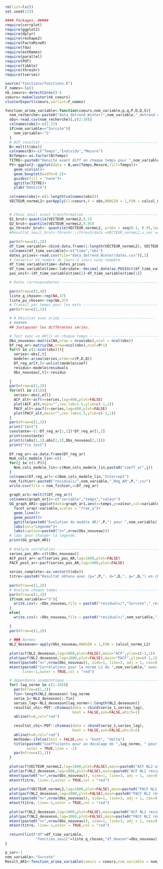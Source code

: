 ```r
rm(list=ls())
set.seed(133)

#### Packages. #####
require(corrplot)
require(ggplot2)
require(dplyr)
require(reshape2)
require(FactoMineR)
require(fda)
require(extRemes)
require(parallel)
require(POT)
require(tibble)
require(threshr)
require(tseries)
```

```r
source("fonctions/fonctions.R")
F_names<-ls()
nb_coeurs<-detectCores()-4
coeurs<-makeCluster(nb_coeurs)
clusterExport(coeurs,varlist=F_names)
```

```r
fonction_arima_variable<-function(coeurs,nom_variable,p,q,P,D,Q,S){
  nom_recherche<-paste0("data_detrend_Winter/",nom_variable,"_detrend.csv")
  obs<-read.csv(nom_recherche)[,c(2:38)]
  colnames(obs)<-c(1:37)
  if(nom_variable=="Surcote"){
    nom_variable<-"S"
  }
  # ACF resultat ------------------------------------------------------------
  B<-melt(t(obs))
  colnames(B)<-c("Temps","Individu","Mesure")
  B$Temps<-as.factor(B$Temps)
  TITRE<-paste0("Densité avant diff en chaque temps pour ",nom_variable, " en hiver")
  PV<-ggplot2::ggplot(data = B,aes(Temps,Mesure,fill=Temps))+
    geom_violin()+
    geom_boxplot(width=0.2)+
    guides(fill = "none")+
    ggtitle(TITRE)+
    ylab("Densité")
  
  colnames(obs)<-c(1:length(colnames(obs)))
  VECTEUR_normeL2<-parApply(cl=coeurs,X = obs,MARGIN = 1,FUN = calcul_norme_L2)
  

  # Choix seuil avant transformation ----------------------------------------
  Q1_brut<-quantile(VECTEUR_normeL2,0.1)
  Q2_brut<-quantile(VECTEUR_normeL2,0.95)
  qu_threshr_brut<- quantile(VECTEUR_normeL2, probs = seq(0.1, 0.95,length.out=10))
  #Resultat_seuil_brut<-threshr::ithresh(data =VECTEUR_normeL2,u_vec =qu_threshr_brut)
  
  par(mfrow=c(1,2))
  df_time_variable<-cbind.data.frame(1:length(VECTEUR_normeL2), VECTEUR_normeL2)
  colnames(df_time_variable)<-c("time","obs")
  dates_prises<-read.csv(file="data_detrend_Winter/dates.csv")[,2]
  # Convertir en nombre de jours-3 jours =une tempête.
  df_time_variable$time<-dates_prises
  df_time_variable$time<-lubridate::decimal_date(as.POSIXct(df_time_variable$time, format="%d/%m/%Y"))
  pas_unit<-(df_time_variable$time[2]-df_time_variable$time[1])

  # Dates correspondantes ---------------------------------------------------
 
  par(mfrow=c(3,4))
  liste_q_chosen<-rep(NA,37)
  liste_pu_chosen<-rep(NA,37)
  # Travail par temps pour les exts -----------------------------------------
  par(mfrow=c(1,1))

  # # Résultat avec arima -------------------------------------------
  # ######
  ## Juxtaposer les différentes séries.

  # Test avec un AR(1) en chaque temps --------------------------------------
  Obs_nouveau<-matrix(NA,nrow = nrow(obs),ncol = ncol(obs))
  Df_reg_ar<-matrix(NA,nrow=ncol(obs),ncol=P+1)
  for(t in c(1:ncol(obs))){
    series<-obs[,t]
    modele<-arima(series,order=c(P,D,Q))
    Df_reg_ar[t,]<-unlist(modele$coef)
    residus<-modele$residuals
    Obs_nouveau[,t]<-residus
  
  }
  par(mfrow=c(1,2))
  for(ell in c(1)){
    series<-obs[,ell]
    ACF_alt<-acf(x=series,lag=400,plot=FALSE)
    plot(ACF_alt,main="",cex.lab=1.5,ylim=c(-1,1))
    PACF_alt<-pacf(x=series,lag=400,plot=FALSE)
    plot(PACF_alt,main="",cex.lab=1.5,ylim=c(-1,1))
  }
  par(mfrow=c(1,1))
  print("test")
  constante<-(1-Df_reg_ar[1,1])*Df_reg_ar[1,2]
  print(constante)
  print(c(obs[1,1],obs[2,1],Obs_nouveau[2,1]))
  print("fin test")
  
  Df_reg_ar<-as.data.frame(Df_reg_ar)
  Nom_cols_modele_lin<-c()
  for(j in c(1:P)){
    Nom_cols_modele_lin<-c(Nom_cols_modele_lin,paste0("coeff_ar",j))
  }
  colnames(Df_reg_ar)<-c(Nom_cols_modele_lin,"Intercept")
  nom_fichier<-paste0("residuals/",nom_variable,"_Reg_AR",P,".csv")
  write.csv(file = nom_fichier,x=Df_reg_ar)
  
  graph_ar1<-melt(t(Df_reg_ar))
  colnames(graph_ar1)<-c("variable","temps","valeur")
  GG_graph_AR1<-ggplot(data=graph_ar1,aes(x=temps,y=valeur,col=variable))+
    facet_wrap(~variable,scales = "free_y")+
    geom_line()+
    geom_point()+
    ggtitle(paste0("Evolution du modèle AR(",P,") pour ",nom_variable))+
    labs(col="Légende")+
    labs(caption=paste0("n=",nrow(Obs_nouveau)))
  # labs pour changer la légende. 
  print(GG_graph_AR1)
  
  # Analyse corrélation -----------------------------------------------------
  series_pos_AR<-c(t(Obs_nouveau))
  ACF_post_ar<-acf(series_pos_AR,lag=1000,plot=FALSE)
  PACF_post_ar<-pacf(series_pos_AR,lag=1000,plot=FALSE)
  
  series_complete<-as.vector(t(obs))
  titre<-paste0("Resultat obtenu avec (p=",P,", d=",D,", q=",Q,") en chaque temps")
  
  par(mfrow=c(1,2))
  # Analyse chaque temps ---------------------------------------------------
  par(mfrow=c(1,1))
  if(nom_variable=="S"){
    write.csv(x =Obs_nouveau,file = paste0("residuals/","Surcote","_residuals.csv"))
  }
  else{
    write.csv(x =Obs_nouveau,file = paste0("residuals/",nom_variable,"_residus.csv"))
    
  }
  par(mfrow=c(1,2))
  
  # ### Normes
  NL2_deseason<-apply(Obs_nouveau,MARGIN = 1,FUN = calcul_norme_L2)
  
  plot(acf(NL2_deseason,lag=1000,plot=FALSE),main="ACF",ylim=c(-1,1))
  plot(pacf(NL2_deseason,lag=1000,plot=FALSE),main="PACF",ylim=c(-1,1))
  mtext(paste0("n=",nrow(Obs_nouveau)), side=1, line=3, adj = 1, cex=0.8)
  mtext(paste0("Corrélations pour la norme L2 de ",nom_variable," avec un AR(",P,")"), 
        line=-1,outer = TRUE,col = "red")

  # dépendance asymptotique -------------------------------------------------
  for( lag_norme in c(1:10)){
    par(mfrow=c(1,2))
    fin<-length(NL2_deseason)-lag_norme
    serie_1<-NL2_deseason[1:fin]
    series_lag<-NL2_deseason[lag_norme+1:length(NL2_deseason)]
    resultat_chi<-POT::chimeas(data = cbind(serie_1,series_lag),
                               boot = FALSE,ask=FALSE,which=1)
    abline(h=0,col="red")
    
    resultat_chi<-POT::chimeas(data = cbind(serie_1,series_lag),
                               boot = FALSE,ask=FALSE,which=2)
    abline(h=0,col="red")
    methode<-ifelse(test = FALSE,yes = "boot", "delta")
    title(paste0("Coefficients pour un décalage de ",lag_norme, " pour la norme de ", nom_variable," via ",methode),
          outer = TRUE,line = -2)
    par(mfrow=c(1,1))
  }
  
  plot(acf(VECTEUR_normeL2,lag=1000,plot=FALSE),main=paste0("ACF NL2 orig (",nom_variable,")"),ylim=c(-1,1))
  plot(acf(NL2_deseason,lag=1000,plot=FALSE),main=paste0("ACF NL2 résidus de (",nom_variable,")"),ylim=c(-1,1))
  mtext(paste0("n=",nrow(Obs_nouveau)), side=1, line=3, adj = 1, cex=0.8)
  mtext(titre, line=-1,outer = TRUE,col = "red")
  
  plot(pacf(VECTEUR_normeL2,lag=1000,plot=FALSE),main=paste0("PACF NL2 orig (",nom_variable,")"),ylim=c(-1,1))
  plot(pacf(NL2_deseason,lag=1000,plot=FALSE),main=paste0("PACF NL2 résidus de (",nom_variable,")"),ylim=c(-1,1))
  mtext(paste0("n=",nrow(Obs_nouveau)), side=1, line=3, adj = 1, cex=0.8)
  mtext(titre, line=-1,outer = TRUE,col = "red")
  
  plot(acf(NL2_deseason,lag=1000,plot=FALSE),main=paste0("ACF NL2 résidus de (",nom_variable,")"))
  plot(pacf(NL2_deseason,lag=1000,plot=FALSE),main=paste0("PACF NL2 résidus de (",nom_variable,")"))
  mtext(paste0("n=",nrow(Obs_nouveau)), side=1, line=3, adj = 1, cex=0.8)
  mtext(titre, line=-1,outer = TRUE,col = "red")
  
  return(list("df"=df_time_variable,
              "fonction_seuil"=liste_q_chosen,"df_deason"=Obs_nouveau))
}
```

```r
p_sar<-1
nom_variable<-"Surcote"
Result_AR1<-fonction_arima_variable(coeurs = coeurs,nom_variable = nom_variable,P=p_sar,Q=0,D=0,p=0,q=0,S=S)
```


